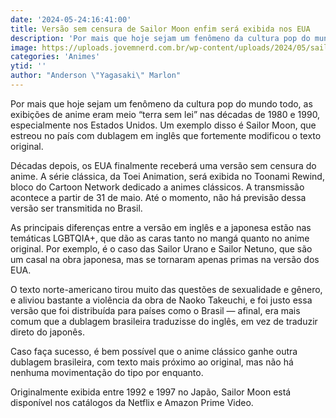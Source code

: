 ```yaml
---
date: '2024-05-24:16:41:00'
title: Versão sem censura de Sailor Moon enfim será exibida nos EUA
description: 'Por mais que hoje sejam um fenômeno da cultura pop do mundo todo, as exibições de anime eram meio “terra sem lei” nas décadas de 1980 e 1990, especialmente nos Estados Unidos. Um exemplo disso é Sailor Moon, que estreou no país com dublagem em inglês que fortemente modificou o texto original.'
image: https://uploads.jovemnerd.com.br/wp-content/uploads/2024/05/sailor_moon_sem_censura_nos_eua__u0n5xv08t.jpg
categories: 'Animes'
ytid: ''
author: "Anderson \"Yagasaki\" Marlon"
---
```


Por mais que hoje sejam um fenômeno da cultura pop do mundo todo, as exibições de anime eram meio “terra sem lei” nas décadas de 1980 e 1990, especialmente nos Estados Unidos. Um exemplo disso é Sailor Moon, que estreou no país com dublagem em inglês que fortemente modificou o texto original.

Décadas depois, os EUA finalmente receberá uma versão sem censura do anime. A série clássica, da Toei Animation, será exibida no Toonami Rewind, bloco do Cartoon Network dedicado a animes clássicos. A transmissão acontece a partir de 31 de maio. Até o momento, não há previsão dessa versão ser transmitida no Brasil.

As principais diferenças entre a versão em inglês e a japonesa estão nas temáticas LGBTQIA+, que dão as caras tanto no mangá quanto no anime original. Por exemplo, é o caso das Sailor Urano e Sailor Netuno, que são um casal na obra japonesa, mas se tornaram apenas primas na versão dos EUA.

O texto norte-americano tirou muito das questões de sexualidade e gênero, e aliviou bastante a violência da obra de Naoko Takeuchi, e foi justo essa versão que foi distribuída para países como o Brasil — afinal, era mais comum que a dublagem brasileira traduzisse do inglês, em vez de traduzir direto do japonês.

Caso faça sucesso, é bem possível que o anime clássico ganhe outra dublagem brasileira, com texto mais próximo ao original, mas não há nenhuma movimentação do tipo por enquanto.

Originalmente exibida entre 1992 e 1997 no Japão, Sailor Moon está disponível nos catálogos da Netflix e Amazon Prime Video.
